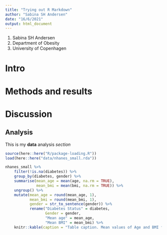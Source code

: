 ```yaml
---
title: "Trying out R Markdown"
author: "Sabina SH Andersen"
date: "16/6/2021"
output: html_document
---
```


1. Sabina SH Andersen
2. Department of Obesity
3. University of Copenhagen

# Intro

# Methods and results

# Discussion

## Analysis

This is my **data** analysis *section*

```r
source(here::here("R/package-loading.R"))
load(here::here("data/nhanes_small.rda"))
```

```r
nhanes_small %>%
    filter(!is.na(diabetes)) %>% 
    group_by(diabetes, gender) %>% 
    summarise(mean_age = mean(age, na.rm = TRUE),
              mean_bmi = mean(bmi, na.rm = TRUE)) %>% 
    ungroup() %>% 
    mutate(mean_age = round(mean_age, 1),
           mean_bmi = round(mean_bmi, 1), 
           gender = str_to_sentence(gender)) %>%
           rename("Diabetes Status" = diabetes,
                  Gender = gender,
                  "Mean age" = mean_age,
                  "Mean BMI" = mean_bmi) %>% 
    knitr::kable(caption = "Table caption. Mean values of Age and BMI for each sex and diabetes status.")
```

